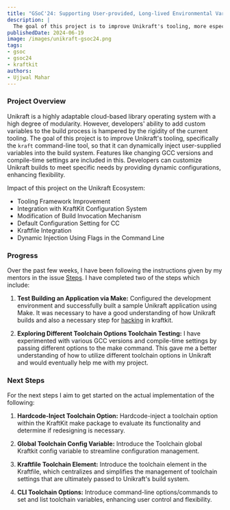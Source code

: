 ```yaml
---
title: "GSoC'24: Supporting User-provided, Long-lived Environmental Variables for Unikraft Builds"
description: |
  The goal of this project is to improve Unikraft's tooling, more especially, the `kraft` command-line tool, so that it can dynamically inject user-supplied variables into the build system. 
publishedDate: 2024-06-19
image: /images/unikraft-gsoc24.png
tags:
- gsoc
- gsoc24
- kraftkit
authors:
- Ujjwal Mahar
---
```


### Project Overview

Unikraft is a highly adaptable cloud-based library operating system with a high degree of modularity.
However, developers' ability to add custom variables to the build process is hampered by the rigidity of the current tooling.
The goal of this project is to improve Unikraft's tooling, specifically the `kraft` command-line tool, so that it can dynamically inject user-supplied variables into the build system.
Features like changing GCC versions and compile-time settings are included in this.
Developers can customize Unikraft builds to meet specific needs by providing dynamic configurations, enhancing flexibility.

Impact of this project on the Unikraft Ecosystem:

- Tooling Framework Improvement
- Integration with KraftKit Configuration System
- Modification of Build Invocation Mechanism
- Default Configuration Setting for CC
- Kraftfile Integration
- Dynamic Injection Using Flags in the Command Line

### Progress

Over the past few weeks, I have been following the instructions given by my mentors in the issue [Steps](https://github.com/unikraft/kraftkit/issues/673).
I have completed two of the steps which include:

1. **Test Building an Application via Make:**
   Configured the development environment and successfully built a sample Unikraft application using Make.
   It was necessary to have a good understanding of how Unikraft builds and also a necessary step for [hacking](https://unikraft.org/docs/cli/hacking) in kraftkit.

2. **Exploring Different Toolchain Options Toolchain Testing:**
   I have experimented with various GCC versions and compile-time settings by passing different options to the make command.
   This gave me a better understanding of how to utilize different toolchain options in Unikraft and would eventually help me with my project.

### Next Steps

For the next steps I aim to get started on the actual implementation of the following:

1. **Hardcode-Inject Toolchain Option:**
   Hardcode-inject a toolchain option within the KraftKit make package to evaluate its functionality and determine if redesigning is necessary.

2. **Global Toolchain Config Variable:**
   Introduce the Toolchain global Kraftkit config variable to streamline configuration management.

3. **Kraftfile Toolchain Element:**
   Introduce the toolchain element in the Kraftfile, which centralizes and simplifies the management of toolchain settings that are ultimately passed to Unikraft's build system.

4. **CLI Toolchain Options:**
   Introduce command-line options/commands to set and list toolchain variables, enhancing user control and flexibility.
   
